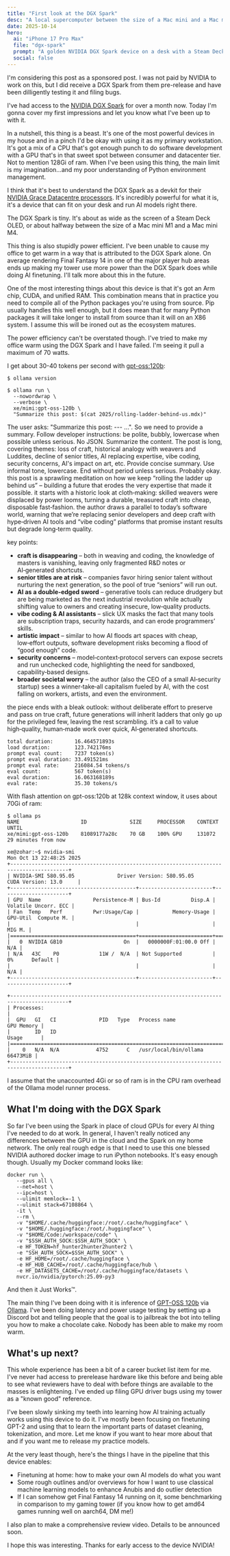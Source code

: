 ```yaml
---
title: "First look at the DGX Spark"
desc: "A local supercomputer between the size of a Mac mini and a Mac mini."
date: 2025-10-14
hero:
  ai: "iPhone 17 Pro Max"
  file: "dgx-spark"
  prompt: "A golden NVIDIA DGX Spark device on a desk with a Steam Deck OLED for scale."
  social: false
---
```



<Admonition type="note" title="Disclaimer">
  I'm considering this post as a sponsored post. I was not paid by NVIDIA to
  work on this, but I did receive a DGX Spark from them pre-release and have
  been dilligently testing it and filing bugs.
</Admonition>

I've had access to the [NVIDIA DGX Spark](https://www.nvidia.com/en-us/products/workstations/dgx-spark/) for over a month now. Today I'm gonna cover my first impressions and let you know what I've been up to with it.

In a nutshell, this thing is a beast. It's one of the most powerful devices in my house and in a pinch I'd be okay with using it as my primary workstation. It's got a mix of a CPU that's got enough punch to do software development with a GPU that's in that sweet spot between consumer and datacenter tier. Not to mention 128Gi of ram. When I've been using this thing, the main limit is my imagination…and my poor understanding of Python environment management.

I think that it's best to understand the DGX Spark as a devkit for their [NVIDIA Grace Datacentre processors](https://www.nvidia.com/en-us/data-center/grace-cpu/). It's incredibly powerful for what it is, it's a device that can fit on your desk and run AI models right there.

<Picture
  path="blog/2025/dgx-spark-first-look/dgx-spark-desktop"
  desc="A DGX Spark on top of a desk with typical computer things around it such as a laptop, a coffee mug, a keyboard, and a mouse."
/>

The DGX Spark is tiny. It's about as wide as the screen of a Steam Deck OLED, or about halfway between the size of a Mac mini M1 and a Mac mini M4.

This thing is also stupidly power efficient. I've been unable to cause my office to get warm in a way that is attributed to the DGX Spark alone. On average rendering Final Fantasy 14 in one of the major player hub areas ends up making my tower use more power than the DGX Spark does while doing AI finetuning. I'll talk more about this in the future.

One of the most interesting things about this device is that it's got an Arm chip, CUDA, and unified RAM. This combination means that in practice you need to compile all of the Python packages you're using from source. Pip usually handles this well enough, but it does mean that for many Python packages it will take longer to install from source than it will on an X86 system. I assume this will be ironed out as the ecosystem matures.

The power efficiency can't be overstated though. I've tried to make my office warm using the DGX Spark and I have failed. I'm seeing it pull a maximum of 70 watts.

I get about 30-40 tokens per second with [gpt-oss:120b](https://ollama.com/library/gpt-oss:120b):

```
$ ollama version

$ ollama run \
  --nowordwrap \
  --verbose \
  xe/mimi:gpt-oss-120b \
  "Summarize this post: $(cat 2025/rolling-ladder-behind-us.mdx)"
```

<ConvP>
  <Conv name="Mimi" mood="think">
    The user asks: "Summarize this post: --- ...". So we need to provide a summary. Follow developer instructions: be polite, bubbly, lowercase when possible unless serious. No JSON. Summarize the content. The post is long, covering themes: loss of craft, historical analogy with weavers and Luddites, decline of senior titles, AI replacing expertise, vibe coding, security concerns, AI's impact on art, etc. Provide concise summary. Use informal tone, lowercase. End without period unless serious. Probably okay.
  </Conv>
  <Conv name="Mimi" mood="happy">
this post is a sprawling meditation on how we keep “rolling the ladder up behind us” – building a future that erodes the very expertise that made it possible. it starts with a historic look at cloth‑making: skilled weavers were displaced by power looms, turning a durable, treasured craft into cheap, disposable fast‑fashion. the author draws a parallel to today’s software world, warning that we’re replacing senior developers and deep craft with hype‑driven AI tools and “vibe coding” platforms that promise instant results but degrade long‑term quality.

key points:

- **craft is disappearing** – both in weaving and coding, the knowledge of masters is vanishing, leaving only fragmented R&D notes or AI‑generated shortcuts.
- **senior titles are at risk** – companies favor hiring senior talent without nurturing the next generation, so the pool of true “seniors” will run out.
- **AI as a double‑edged sword** – generative tools can reduce drudgery but are being marketed as the next industrial revolution while actually shifting value to owners and creating insecure, low‑quality products.
- **vibe coding & AI assistants** – slick UX masks the fact that many tools are subscription traps, security hazards, and can erode programmers’ skills.
- **artistic impact** – similar to how AI floods art spaces with cheap, low‑effort outputs, software development risks becoming a flood of “good enough” code.
- **security concerns** – model‑context‑protocol servers can expose secrets and run unchecked code, highlighting the need for sandboxed, capability‑based designs.
- **broader societal worry** – the author (also the CEO of a small AI‑security startup) sees a winner‑take‑all capitalism fueled by AI, with the cost falling on workers, artists, and even the environment.

the piece ends with a bleak outlook: without deliberate effort to preserve and pass on true craft, future generations will inherit ladders that only go up for the privileged few, leaving the rest scrambling. it’s a call to value high‑quality, human‑made work over quick, AI‑generated shortcuts.

  </Conv>
</ConvP>

```
total duration:       16.464571893s
load duration:        123.742176ms
prompt eval count:    7237 token(s)
prompt eval duration: 33.491521ms
prompt eval rate:     216084.54 tokens/s
eval count:           567 token(s)
eval duration:        16.063168189s
eval rate:            35.30 tokens/s
```

With flash attention on gpt-oss:120b at 128k context window, it uses about 70Gi of ram:

```
$ ollama ps
NAME                    ID              SIZE     PROCESSOR    CONTEXT    UNTIL
xe/mimi:gpt-oss-120b    81089177a28c    70 GB    100% GPU     131072     29 minutes from now
```

```
xe@zohar:~$ nvidia-smi
Mon Oct 13 22:48:25 2025
+-----------------------------------------------------------------------------------------+
| NVIDIA-SMI 580.95.05              Driver Version: 580.95.05      CUDA Version: 13.0     |
+-----------------------------------------+------------------------+----------------------+
| GPU  Name                 Persistence-M | Bus-Id          Disp.A | Volatile Uncorr. ECC |
| Fan  Temp   Perf          Pwr:Usage/Cap |           Memory-Usage | GPU-Util  Compute M. |
|                                         |                        |               MIG M. |
|=========================================+========================+======================|
|   0  NVIDIA GB10                    On  |   0000000F:01:00.0 Off |                  N/A |
| N/A   43C    P0             11W /  N/A  | Not Supported          |      0%      Default |
|                                         |                        |                  N/A |
+-----------------------------------------+------------------------+----------------------+

+-----------------------------------------------------------------------------------------+
| Processes:                                                                              |
|  GPU   GI   CI              PID   Type   Process name                        GPU Memory |
|        ID   ID                                                               Usage      |
|=========================================================================================|
|    0   N/A  N/A            4752      C   /usr/local/bin/ollama                 66473MiB |
+-----------------------------------------------------------------------------------------+
```

I assume that the unaccounted 4Gi or so of ram is in the CPU ram overhead of the Ollama model runner process.

## What I'm doing with the DGX Spark

So far I've been using the Spark in place of cloud GPUs for every AI thing I've needed to do at work. In general, I haven't really noticed any differences between the GPU in the cloud and the Spark on my home network. The only real rough edge is that I need to use this one blessed NVIDIA authored docker image to run iPython notebooks. It's easy enough though. Usually my Docker command looks like:

```
docker run \
   --gpus all \
   --net=host \
   --ipc=host \
   --ulimit memlock=-1 \
   --ulimit stack=67108864 \
   -it \
   --rm \
   -v "$HOME/.cache/huggingface:/root/.cache/huggingface" \
   -v "$HOME/.huggingface:/root/.huggingface" \
   -v "$HOME/Code:/workspace/code" \
   -v "$SSH_AUTH_SOCK:$SSH_AUTH_SOCK" \
   -e HF_TOKEN=hf_hunter2hunter2hunter2 \
   -e "SSH_AUTH_SOCK=$SSH_AUTH_SOCK" \
   -e HF_HOME=/root/.cache/huggingface \
   -e HF_HUB_CACHE=/root/.cache/huggingface/hub \
   -e HF_DATASETS_CACHE=/root/.cache/huggingface/datasets \
   nvcr.io/nvidia/pytorch:25.09-py3
```

And then it Just Works™.

The main thing I've been doing with it is inference of [GPT-OSS 120b](https://ollama.com/library/gpt-oss:120b) via [Ollama](https://ollama.com/). I've been doing latency and power usage testing by setting up a Discord bot and telling people that the goal is to jailbreak the bot into telling you how to make a chocolate cake. Nobody has been able to make my room warm.

## What's up next?

This whole experience has been a bit of a career bucket list item for me. I've never had access to prerelease hardware like this before and being able to see what reviewers have to deal with before things are available to the masses is enlightening. I've ended up filing GPU driver bugs using my tower as a "known good" reference.

I've been slowly sinking my teeth into learning how AI training actually works using this device to do it. I've mostly been focusing on finetuning GPT-2 and using that to learn the important parts of dataset cleaning, tokenization, and more. Let me know if you want to hear more about that and if you want me to release my practice models.

At the very least though, here's the things I have in the pipeline that this device enables:

- Finetuning at home: how to make your own AI models do what you want
- Some rough outlines and/or overviews for how I want to use classical machine learning models to enhance Anubis and do outlier detection
- If I can somehow get Final Fantasy 14 running on it, some benchmarking in comparison to my gaming tower (if you know how to get amd64 games running well on aarch64, DM me!)

I also plan to make a comprehensive review video. Details to be announced soon.

I hope this was interesting. Thanks for early access to the device NVIDIA!
